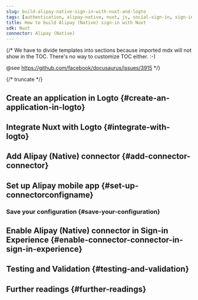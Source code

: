 ```yaml
---
slug: build-alipay-native-sign-in-with-nuxt-and-logto
tags: [authentication, alipay-native, nuxt, js, social-sign-in, sign-in, login]
title: How to build Alipay (Native) sign-in with Nuxt
sdk: Nuxt
connector: Alipay (Native)
---
```


{/*
  We have to divide templates into sections because imported mdx will not show in the TOC.
  There's no way to customize TOC either. :-)

  @see https://github.com/facebook/docusaurus/issues/3915
*/}




{/* truncate */}

<Intro connector={connector} sdk="Nuxt" link="https://nuxt.com" />

## Create an application in Logto \{#create-an-application-in-logto}

<CreateApplication type="Traditional web" framework="Nuxt" />

## Integrate Nuxt with Logto \{#integrate-with-logto}

<FrameworkGuide />

## Add Alipay (Native) connector \{#add-connector-connector}

<AddSocialConnector connector={connector} framework="Nuxt" />

## Set up Alipay mobile app \{#set-up-connectorconfigname}

<ConnectorGuide />

### Save your configuration \{#save-your-configuration}

<SaveYourConfiguration connector={connector} />

## Enable Alipay (Native) connector in Sign-in Experience \{#enable-connector-connector-in-sign-in-experience}

<EnableSocialConnector connector={connector} />

## Testing and Validation \{#testing-and-validation}

<TestingAndValidation connector={connector} sdk="Nuxt" />

## Further readings \{#further-readings}

<FurtherReadings />
